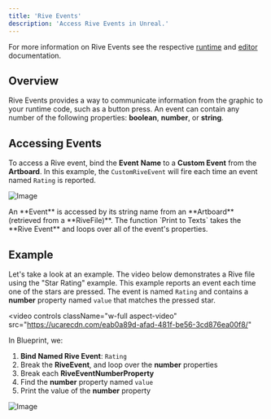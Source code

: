 ```yaml
---
title: 'Rive Events'
description: 'Access Rive Events in Unreal.'
---
```


For more information on Rive Events see the respective [runtime](/runtimes/rive-events) and [editor](/editor/events/) documentation.

## Overview 

Rive Events provides a way to communicate information from the graphic to your runtime code, such as a button press. An event can contain any number of the following properties: **boolean**, **number**, or **string**.

## Accessing Events 

To access a Rive event, bind the **Event** **Name** to a **Custom Event** from the **Artboard**. In this example, the `CustomRiveEvent` will fire each time an event named `Rating` is reported.

![Image](https://ucarecdn.com/ca25bf3f-bd2f-4e95-8fd1-e84de3d287db/)

<Note>
 An **Event** is accessed by its string name from an **Artboard** (retrieved from a **RiveFile)**.
</Note>
The function `Print to Texts` takes the **Rive Event** and loops over all of the event's properties.

## Example

Let's take a look at an example. The video below demonstrates a Rive file using the "Star Rating" example. This example reports an event each time one of the stars are pressed. The event is named `Rating` and contains a **number** property named `value` that matches the pressed star.

<video
  controls
  className="w-full aspect-video"
  src="https://ucarecdn.com/eab0a89d-afad-481f-be56-3cd876ea00f8/"
></video>

In Blueprint, we:

1. **Bind Named Rive Event**: `Rating`
2. Break the **RiveEvent**, and loop over the **number** properties
3. Break each **RiveEventNumberProperty**
4. Find the **number** property named `value`
5. Print the value of the **number** property

![Image](https://ucarecdn.com/46ccbabe-68d5-4486-bc04-83e5459c397c/)